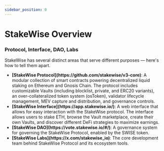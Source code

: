 ```yaml
---
sidebar_position: 0
---
```


# StakeWise Overview

<h3>Protocol, Interface, DAO, Labs</h3>

StakeWise has several distinct areas that serve different purposes — here's how to tell them apart.

<ul>
  <li><strong>[StakeWise Protocol](https://github.com/stakewise/v3-core)</strong>: A modular collection of smart contracts powering decentralized liquid staking on Ethereum and Gnosis Chain. The protocol includes customizable Vaults (including blocklist, private, and ERC20 variants), an over-collateralized token system (osToken), validator lifecycle management, MEV capture and distribution, and governance controls.</li>
  <li><strong>[StakeWise Interface](https://app.stakewise.io/)</strong>: A web interface that allows for easy interaction with the StakeWise protocol. The interface allows users to stake ETH, browse the Vault marketplace, create their own Vaults, and discover different DeFi strategies to maximize earnings.</li>
  <li><strong>[StakeWise DAO](https://vote.stakewise.io/#/)</strong>: A governance system for governing the StakeWise Protocol, enabled by the SWISE token.</li>
  <li><strong>[StakeWise Labs](https://x.com/stakewise_io)</strong>: The core development team behind StakeWise Protocol and its ecosystem tools.</li>
</ul>
